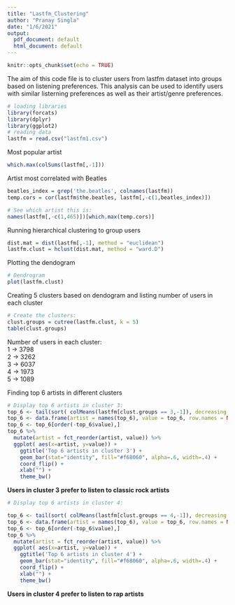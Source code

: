 ---
title: "Lastfm_Clustering"
author: "Pranay Singla"
date: "1/6/2021"
output:
  pdf_document: default
  html_document: default
---

```{r setup, include=FALSE}
knitr::opts_chunk$set(echo = TRUE)
```

The aim of this code file is to cluster users from lastfm dataset into groups based on listening preferences. This analysis can be used to identify users with similar listerning preferences as well as their artist/genre preferences.

```{r}
# loading libraries
library(forcats)
library(dplyr)
library(ggplot2)
# reading data
lastfm = read.csv("lastfm1.csv")
```

Most popular artist

```{r}
which.max(colSums(lastfm[,-1]))
```

Artist most correlated with Beatles

```{r}
beatles_index = grep('the.beatles', colnames(lastfm))
temp.cors = cor(lastfm$the.beatles, lastfm[,-c(1,beatles_index)])

# See which artist this is:
names(lastfm[,-c(1,465)])[which.max(temp.cors)]

```

Running hierarchical clustering to group users

```{r}
dist.mat = dist(lastfm[,-1], method = "euclidean")
lastfm.clust = hclust(dist.mat, method = "ward.D")
```

Plotting the dendogram

```{r}
# Dendrogram
plot(lastfm.clust)
```

Creating 5 clusters based on dendogram and listing number of users in each cluster

```{r}
# Create the clusters:
clust.groups = cutree(lastfm.clust, k = 5)
table(clust.groups)

```

Number of users in each cluster:  
1 -> 3798  
2 -> 3262  
3 -> 6037  
4 -> 1973  
5 -> 1089  


  
Finding top 6 artists in different clusters
```{r}

# Display top 6 artists in cluster 3:
top_6 <- tail(sort( colMeans(lastfm[clust.groups == 3,-1]), decreasing = F ), 6)
top_6 <- data.frame(artist = names(top_6), value = top_6, row.names = NULL)
top_6 <- top_6[order(-top_6$value),]
top_6 %>%
  mutate(artist = fct_reorder(artist, value)) %>%
  ggplot( aes(x=artist, y=value)) +
    ggtitle('Top 6 artists in cluster 3') +
    geom_bar(stat="identity", fill="#f68060", alpha=.6, width=.4) +
    coord_flip() +
    xlab("") +
    theme_bw()
```

**Users in cluster 3 prefer to listen to classic rock artists**

```{r}
# Display top 6 artists in cluster 4:

top_6 <- tail(sort( colMeans(lastfm[clust.groups == 4,-1]), decreasing = F ), 6)
top_6 <- data.frame(artist = names(top_6), value = top_6, row.names = NULL)
top_6 <- top_6[order(-top_6$value),]
top_6 %>%
  mutate(artist = fct_reorder(artist, value)) %>%
  ggplot( aes(x=artist, y=value)) +
    ggtitle('Top 6 artists in cluster 4') +
    geom_bar(stat="identity", fill="#f68060", alpha=.6, width=.4) +
    coord_flip() +
    xlab("") +
    theme_bw()
```

**Users in cluster 4 prefer to listen to rap artists**